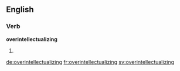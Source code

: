 ==English==

===Verb===
'''overintellectualizing'''

# {{present participle of|overintellectualize}}

[[de:overintellectualizing]]
[[fr:overintellectualizing]]
[[sv:overintellectualizing]]